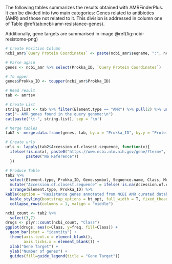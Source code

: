 The following tables summarizes the results obtained with AMRFinderPlus. It can be divided into two main categories: Genes related to antibiotics (AMR) and those not related to it. This division is addressed in column one of Table \@ref(tab:ncbi-amr-resistance-genes).

Additionally, gene targets are summarised in image \@ref(fig:ncbi-resistome-png)

```r
# Create Position Column
ncbi_amr$`Query Protein Coordinates` <- paste(ncbi_amr$seqname, ":", ncbi_amr$start, "-", ncbi_amr$end)

# Parse again
genes <- ncbi_amr %>% select(Prokka_ID, `Query Protein Coordinates`)

# To upper
genes$Prokka_ID <- toupper(ncbi_amr$Prokka_ID)

# Read result
tab <- amrtsv

# Create List
string.list <- tab %>% filter(Element.type == "AMR") %>% pull(2) %>% unique()
cat("- AMR genes found in the query genome:\n")
cat(paste("\t-", string.list), sep = '\n')
```

```r
# Merge tables
tab2 <- merge.data.frame(genes, tab, by.x = "Prokka_ID", by.y = "Protein.identifier")

# Create urls
urls <- lapply(tab2$Accession.of.closest.sequence, function(x){
  ifelse(!is.na(x), paste0("https://www.ncbi.nlm.nih.gov/gene/?term=", x),
         paste0("No Reference"))
  })

# Produce Table
tab2 %>%
  select(Element.type, Prokka_ID, Gene.symbol, Sequence.name, Class, Method, Accession.of.closest.sequence, `Query Protein Coordinates`) %>%
  mutate("Accession.of.closest.sequence" = ifelse(!is.na(Accession.of.closest.sequence), cell_spec(Accession.of.closest.sequence, "html", link = urls), NA)) %>%
  arrange(Element.type, Prokka_ID) %>%
kable(caption = "Resistance genes annotated from NCBI AMR curated database using AMRfinderplus", escape = FALSE, col.names = c("Resistance Type", "Query Protein ID", "Gene Name", "Product", "Target Drug Class", "Annotation Method", "Reference Sequence", "Genome Coordinates")) %>%
  kable_styling(bootstrap_options = bt_opt, full_width = T, fixed_thead = T, font_size = 12) %>%
  collapse_rows(columns = 1, valign = "middle")
```

```r
ncbi_count <- tab2 %>%
  select(3,7)
drugs <- plyr::count(ncbi_count, "Class")
ggplot(drugs, aes(x=Class, y=freq, fill=Class)) +
  geom_bar(stat = "identity") +
  theme(axis.text.x = element_blank(),
        axis.ticks.x = element_blank()) +
  xlab("Gene Target") +
  ylab("Number of genes") +
  guides(fill=guide_legend(title = "Gene Target"))
```
